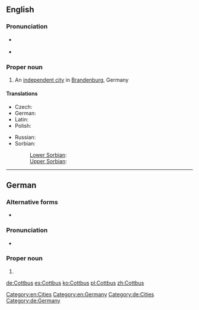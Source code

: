 ==English==
{{wikipedia}}

===Pronunciation===
* {{a|US}} {{IPA|/ˈkɑtbʌs/|lang=en}}
* {{a|RP}} {{IPA|/ˈkɒtbʌs/|lang=en}}

===Proper noun===
{{en-proper noun}}

# An [[independent city]] in [[Brandenburg]], Germany

====Translations====
{{trans-top|city in Germany}}
* Czech: {{t-|cs|Chotěbuz|m}}
* German: {{t+|de|Cottbus}}
* Latin: {{t-|la|Cotbusium}}
* Polish: {{t+|pl|Chociebuż|m}}
{{trans-mid}}
* Russian: {{t-|ru|Ко́тбус|m|sc=Cyrl|tr=Kótbus}}
* Sorbian:
*: [[Lower Sorbian]]: {{tø|dsb|Chóśebuz|m}}
*: [[Upper Sorbian]]: {{t-|hsb|Choćebuz|m}}
{{trans-bottom}}

[[Category:en:Cities]]
[[Category:en:Germany]]

----

==German==
{{wikipedia|lang=de}}

===Alternative forms===
* {{l/de|Kottbus}} {{qualifier|obsolete}}

===Pronunciation===
* {{IPA|/ˈkɔtbʊs/|lang=de}}

===Proper noun===
{{de-proper noun|n}}

# {{l|en|Cottbus}}

[[Category:de:Cities]]
[[Category:de:Germany]]

[[de:Cottbus]]
[[es:Cottbus]]
[[ko:Cottbus]]
[[pl:Cottbus]]
[[zh:Cottbus]]